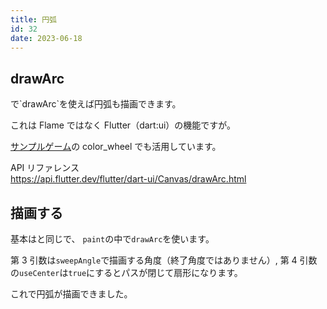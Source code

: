 ```yaml
---
title: 円弧
id: 32
date: 2023-06-18
---
```



## drawArc

<ExampleLink slug="custom_painter" />
で`drawArc`を使えば円弧も描画できます。

これは Flame ではなく Flutter（dart:ui）の機能ですが。

[サンプルゲーム](/games)の color_wheel でも活用しています。

API リファレンス  
https://api.flutter.dev/flutter/dart-ui/Canvas/drawArc.html

## 描画する

基本は<ExampleLink slug="custom_painter" />と同じで、
`paint`の中で`drawArc`を使います。

<ExampleCode file="arc/game.dart" label="arc" />

第 3 引数は`sweepAngle`で描画する角度（終了角度ではありません）,
第 4 引数の`useCenter`は`true`にするとパスが閉じて扇形になります。

これで円弧が描画できました。
